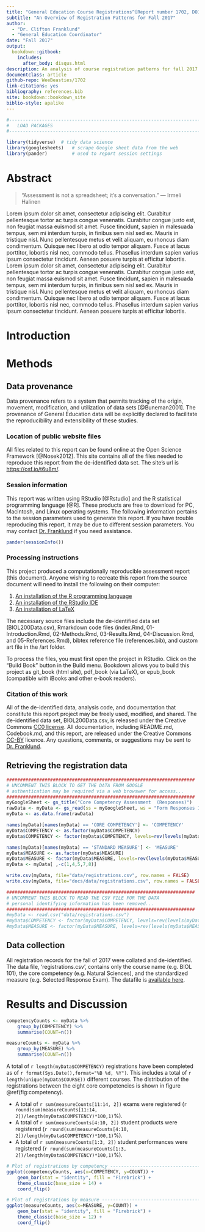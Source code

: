 ```yaml
--- 
title: "General Education Course Registrations^[Report number 1702, DOI [10.17605/OSF.IO/MRJBD](https://doi.org/10.17605/OSF.IO/MRJBD)]"
subtitle: "An Overview of Registration Patterns for Fall 2017"
author: 
  - "Dr. Clifton Franklund"
  - "General Education Coordinator"
date: "Fall 2017"
output: 
  bookdown::gitbook:
    includes:
      after_body: disqus.html
description: An analysis of course registration patterns for fall 2017. This report may be used to evaluate the overall participation of units in assessment and the distribution of assessment methods.
documentclass: article
github-repo: WeeBeasties/1702
link-citations: yes
bibliography: references.bib
site: bookdown::bookdown_site
biblio-style: apalike
---
```

\addtolength{\headheight}{0.7cm}
\thispagestyle{fancyplain}
\lhead{\includegraphics[height=0.5cm]{art/logo.png}}
\rhead{}
\renewcommand{\headrulewidth}{0pt}

```R

#----------------------------------------------------------------------------------------
#	LOAD PACKAGES
#----------------------------------------------------------------------------------------

library(tidyverse)	# tidy data science
library(googlesheets)   # scrape Google sheet data from the web
library(pander)         # used to report session settings
```


# Abstract {#abstract -}
> "Assessment is not a spreadsheet; it's a conversation."
> --- Irmeli Halinen

Lorem ipsum dolor sit amet, consectetur adipiscing elit. Curabitur pellentesque tortor ac turpis congue venenatis. Curabitur congue justo est, non feugiat massa euismod sit amet. Fusce tincidunt, sapien in malesuada tempus, sem mi interdum turpis, in finibus sem nisl sed ex. Mauris in tristique nisl. Nunc pellentesque metus et velit aliquam, eu rhoncus diam condimentum. Quisque nec libero at odio tempor aliquam. Fusce at lacus porttitor, lobortis nisl nec, commodo tellus. Phasellus interdum sapien varius ipsum consectetur tincidunt. Aenean posuere turpis at efficitur lobortis. Lorem ipsum dolor sit amet, consectetur adipiscing elit. Curabitur pellentesque tortor ac turpis congue venenatis. Curabitur congue justo est, non feugiat massa euismod sit amet. Fusce tincidunt, sapien in malesuada tempus, sem mi interdum turpis, in finibus sem nisl sed ex. Mauris in tristique nisl. Nunc pellentesque metus et velit aliquam, eu rhoncus diam condimentum. Quisque nec libero at odio tempor aliquam. Fusce at lacus porttitor, lobortis nisl nec, commodo tellus. Phasellus interdum sapien varius ipsum consectetur tincidunt. Aenean posuere turpis at efficitur lobortis. 

# Introduction {#introduction -}


# Methods {#methods -}

## Data provenance {-}
Data provenance refers to a system that permits tracking of the origin, movement, modification, and utilization of data sets [@Buneman2001]. The provenance of General Education data will be explicitly declared to facilitate the reproducibility and extensibility of these studies.

### Location of public website files {-}
All files related to this report can be found online at the Open Science Framework [@Nosek2012]. This site contains all of the files needed to reproduce this report from the de-identified data set. The site's url is [https://osf.io/t6u8m/](https://osf.io/t6u8m/).

### Session information {-}
This report was written using RStudio [@Rstudio] and the R statistical programming language [@R]. These products are free to download for PC, Macintosh, and Linux operating systems. The following information pertains to the session parameters used to generate this report. If you have trouble reproducing this report, it may be due to different session parameters. You may contact [Dr. Franklund](mailto:CliftonFranklund@ferris.edu) if you need assistance.

```R
pander(sessionInfo())
```

### Processing instructions {-}
This project produced a computationally reproducible assessment report (this document). Anyone wishing to recreate this report from the source document will need to install the following on their computer:

1. [An installation of the R programming language](https://www.r-project.org)
2. [An installation of the RStudio IDE](https://www.rstudio.com/products/rstudio/download3/)
3. [An installation of LaTeX](https://www.latex-project.org/get/)

The necessary source files include the de-identified data set (BIOL200Data.csv), Rmarkdown code files (index.Rmd, 01-Introduction.Rmd, 02-Methods.Rmd, 03-Results.Rmd, 04-Discussion.Rmd, and 05-References.Rmd), bibtex reference file (references.bib), and custom art file in the /art folder.

To process the files, you must first open the project in RStudio. Click on the "Build Book" button in the Build menu. Bookdown allows you to build this project as git_book (html site), pdf_book (via LaTeX), or epub_book (compatible with iBooks and other e-book readers).

### Citation of this work {-}
All of the de-identified data, analysis code, and documentation that constitute this report project may be freely used, modified, and shared. The de-identified data set, BIOL200Data.csv, is released under the Creative Commons [CC0 license](https://creativecommons.org/publicdomain/zero/1.0/). All documentation, including README.md, Codebook.md, and this report, are released under the Creative Commons [CC-BY](https://creativecommons.org/licenses/by/4.0/) licence. Any questions, comments, or suggestions may be sent to [Dr. Franklund](mailto:CliftonFranklund@ferris.edu).

## Retrieving the registration data {#googlesheets -}  
```R
#####################################################################
# UNCOMMENT THIS BLOCK TO GET THE DATA FROM GOOGLE
# authentication may be required via a web browswer for access...
#####################################################################
myGoogleSheet <- gs_title("Core Competency Assessment  (Responses)")
rawData <- myData <- gs_read(ss = myGoogleSheet, ws = "Form Responses 1")
myData <- as.data.frame(rawData)

names(myData)[names(myData) == 'CORE COMPETENCY'] <- 'COMPETENCY'
myData$COMPETENCY <- as.factor(myData$COMPETENCY)
myData$COMPETENCY <- factor(myData$COMPETENCY, levels=rev(levels(myData$COMPETENCY)))

names(myData)[names(myData) == 'STANDARD MEASURE'] <- 'MEASURE'
myData$MEASURE <- as.factor(myData$MEASURE)
myData$MEASURE <- factor(myData$MEASURE, levels=rev(levels(myData$MEASURE)))
myData <- myData[ ,-c(1,4,5,7,8)]

write.csv(myData, file="data/registrations.csv", row.names = FALSE)
write.csv(myData, file="docs/data/registrations.csv", row.names = FALSE)

#####################################################################
# UNCOMMENT THIS BLOCK TO READ THE CSV FILE FOR THE DATA
# personal identifying information has been removed...
#####################################################################
#myData <- read.csv("data/registrations.csv")
#myData$COMPETENCY <- factor(myData$COMPETENCY, levels=rev(levels(myData$COMPETENCY)))
#myData$MEASURE <- factor(myData$MEASURE, levels=rev(levels(myData$MEASURE)))
```

## Data collection {#data -}
All registration records for the fall of 2017 were collated and de-identified. The data file, 'registrations.csv', contains only the course name (e.g. BIOL 101), the core competency (e.g. Natural Sciences), and the standardized measure (e.g. Selected Response Exam). The datafile is [available here](data/registrations.csv).

# Results and Discussion {#results -}  
```R
competencyCounts <- myData %>%
	group_by(COMPETENCY) %>%
	summarise(COUNT=n())

measureCounts <- myData %>%
	group_by(MEASURE) %>%
	summarise(COUNT=n())
```
 
A total of `r length(myData$COMPETENCY)` registrations have been completed as of `r format(Sys.Date(),format="%B %d, %Y")`. This includes a total of `r length(unique(myData$COURSE))` different courses. The distribution of the registrations between the eight core competencies is shown in figure \@ref(fig:competency).


- A total of `r sum(measureCounts[11:14, 2])` exams were registered (`r round(sum(measureCounts[11:14, 2])/length(myData$COMPETENCY)*100,1)`%).  
- A total of `r sum(measureCounts[4:10, 2])` student products were registered (`r round(sum(measureCounts[4:10, 2])/length(myData$COMPETENCY)*100,1)`%).  
- A total of `r sum(measureCounts[1:3, 2])` student performances were registered (`r round(sum(measureCounts[1:3, 2])/length(myData$COMPETENCY)*100,1)`%).  


```r
# Plot of registrations by competency -------------------------------------
ggplot(competencyCounts, aes(x=COMPETENCY, y=COUNT)) +
	geom_bar(stat = "identity", fill = "Firebrick") +
	theme_classic(base_size = 14) +
	coord_flip()
```

```r
# Plot of registrations by measure ----------------------------------------
ggplot(measureCounts, aes(x=MEASURE, y=COUNT)) +
	geom_bar(stat = "identity", fill = "Firebrick") +
	theme_classic(base_size = 12) +
	coord_flip()
```

